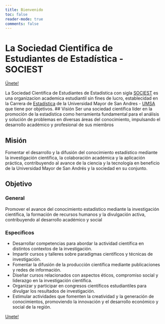 ```yaml
---
title: Bienvenido
toc: false
reader-mode: true
comments: false
---
```

# La Sociedad Cientifica de Estudiantes de Estadística - SOCIEST

[Únete!](https://forms.gle/YDZCM5fZ87YDewPD9){.btn-action-primary .btn-action .btn .btn-success .btn-lg role="button"}

La Sociedad Cientifica de Estudiantes de Estadística con sigla [SOCIEST](https://sociest.org) es una organizacion academica estudiantil sin fines de lucro, establecidad en la Carrera de [Estadística](https://estadistica.umsa.bo) de la Universidad Mayor de San Andres - [UMSA](https://umsa.bo) que tiene por objetivos.
## Visión
Ser una sociedad científica líder en la promoción de la estadística como herramienta fundamental para el análisis y solución de problemas en diversas áreas del conocimiento, impulsando el desarrollo académico y profesional de sus miembros

## Misión
Fomentar el desarrollo y la difusión del conocimiento estadístico mediante la investigación científica, la colaboración académica y la aplicación práctica, contribuyendo al avance de la ciencia y la tecnología en beneficio de la Universidad Mayor de San Andrés y la sociedad en su conjunto.

## Objetivo
### General
Promover el avance del conocimiento estadístico mediante la investigación científica, la formación de recursos humanos y la divulgación activa, contribuyendo al desarrollo académico y social

### Especificos
- Desarrollar competencias para abordar la actividad científica en distintos contextos de la investigación.
- Impartir cursos y talleres sobre paradigmas científicos y técnicas de investigación.
- Fomentar la difusión de la producción científica mediante publicaciones y redes de información.
- Diseñar cursos relacionados con aspectos éticos, compromiso social y liderazgo en la investigación científica.
- Organizar y participar en congresos científicos estudiantiles para divulgar los resultados de investigación.
- Estimular actividades que fomenten la creatividad y la generación de conocimientos, promoviendo la innovación y el desarrollo económico y social de la región.


[Unete!](https://forms.gle/YDZCM5fZ87YDewPD9)

